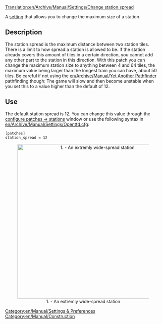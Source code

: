 [[Translation:en/Archive/Manual/Settings/Change station spread]]


[[Category:en/Manual/Settings & Preferences]]
[[Category:en/Manual/Construction]]

A [[en/Archive/Manual/Settings/Advanced Settings|setting]] that allows you to change the maximum size of a station.

==Description==
The station spread is the maximum distance between two station tiles. There is a limit to how spread a station is allowed to be. If the station already covers this amount of tiles in a certain direction, you cannot add any other part to the station in this direction. With this patch you can change the maximum station size to anything between 4 and 64 tiles, the maximum value being larger than the longest train you can have, about 50 tiles. Be careful if not using the [[en/Archive/Manual/Yet Another Pathfinder]] pathfinding though: The game will slow and then become unstable when you set this to a value higher than the default of 12.

==Use==
The default station spread is 12. You can change this value through the [[en/Archive/Manual/Settings/Configuring patches/Stations|configure patches -> stations]] window or use the following syntax in [[en/Archive/Manual/Settings/Openttd.cfg]]:
<pre>[patches]
station_spread = 12</pre>

<center>[[File:en/Archive/Manual/Settings/ChangeStationSpread.png|thumb|center|500px|1. - An extremly wide-spread station]]</center>